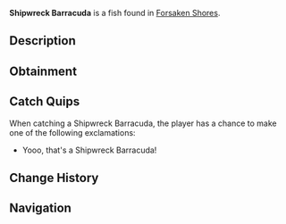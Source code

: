 {{FishInfobox
|image          = Shipwreck Barracuda.png
|rarity         = Legendary
|sea            = First Sea
|location       = [[Forsaken Shores]]
|sublocation    = 
|sources        = Fishing Rod
|radar_location = 
|xp             = 400
|weather        = Rain
|time           = Night
|season         = 
|bait           = Coral
|base_weight    = 30
|base_value     = 1200
|weight_range   = 20
|base_chance    = 0.1
|base_resil     = 10
}}
'''Shipwreck Barracuda''' is a {{Rarity|Legendary}} fish found in [[Forsaken Shores]].

== Description ==
{{Description|Lurking near old wrecks, the Shipwreck Barracuda guards sunken treasure spots. Feared by some, prized by others.|Bestiary Entry}}

== Obtainment ==
{{Description|Lurking near old wrecks in the Forsaken Ocean.|Bestiary Hint}}
{{Fish Availability|
Forsaken Shores/Surrounding Ocean
|top_rods      = 
Leviathan's Fang Rod\57274.69\273016.11;
Free Spirit Rod\47099.75\231379.93;
Trident Rod\46062.82\226285.98;
Ethereal Prism Rod\39013.51\157127.9;
No-Life Rod\38733.63\187656.78;
Flimsy Rod\34416.92\107973.05;
Resourceful Rod\29732.13\128807.21;
Destiny Rod\30876.88\137580.02;
Seraphic Rod\37903.72\157223.8;
Buddy Bond Rod\16599.13\82451.34;
Fast Rod\27428.59\135905.43;
Rod Of The Forgotten Fang\35349.75\154299.9;
Challenger's Rod\34452.26\156801.71;
Rod Of The Depths\31646.02\138977.05;
Zeus Rod\31215.16\139269.61;
Rod Of The Exalted One\31056.97\132519.98;
Verdant Shear Rod\30658.85\137437.83;
Blazebringer Rod\29684.97\133009.41;
Depthseeker Rod\28411.52\128161.65;
Avalanche Rod\25495.95\115301.78;
Volcanic Rod\24318.46\109949.69;
Steady Rod\8188.78\38745.73
|recommended   = Trident Rod
}}

== Catch Quips ==
When catching a Shipwreck Barracuda, the player has a chance to make one of the following exclamations:
* Yooo, that's a Shipwreck Barracuda!

== Change History ==
{{Change History|{{subst:Current Version}}}}

== Navigation ==
{{Fish Navbox|Forsaken Shores}}